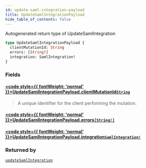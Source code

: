 ```yaml
---
id: update-saml-integration-payload
title: UpdateSamlIntegrationPayload
hide_table_of_contents: false
---
```








Autogenerated return type of UpdateSamlIntegration

```graphql
type UpdateSamlIntegrationPayload {
  clientMutationId: String
  errors: [String!]
  integration: SamlIntegration!
}
```


### Fields

#### [<code style={{ fontWeight: 'normal' }}>UpdateSamlIntegrationPayload.<b>clientMutationId</b></code>](#)<Bullet />[`String`](/api/graphql/documentation/scalars/string) <Badge class="secondary" text="scalar"/>
> A unique identifier for the client performing the mutation.
> 

#### [<code style={{ fontWeight: 'normal' }}>UpdateSamlIntegrationPayload.<b>errors</b></code>](#)<Bullet />[`[String!]`](/api/graphql/documentation/scalars/string) <Badge class="secondary" text="list"/> <Badge class="secondary" text="scalar"/>
> 
> 

#### [<code style={{ fontWeight: 'normal' }}>UpdateSamlIntegrationPayload.<b>integration</b></code>](#)<Bullet />[`SamlIntegration!`](/api/graphql/documentation/objects/saml-integration) <Badge class="secondary" text="non-null"/> <Badge class="secondary" text="object"/>
> 
> 



### Returned by

[`updateSamlIntegration`](/api/graphql/documentation/mutations/update-saml-integration)  <Badge class="secondary" text="mutation"/>




